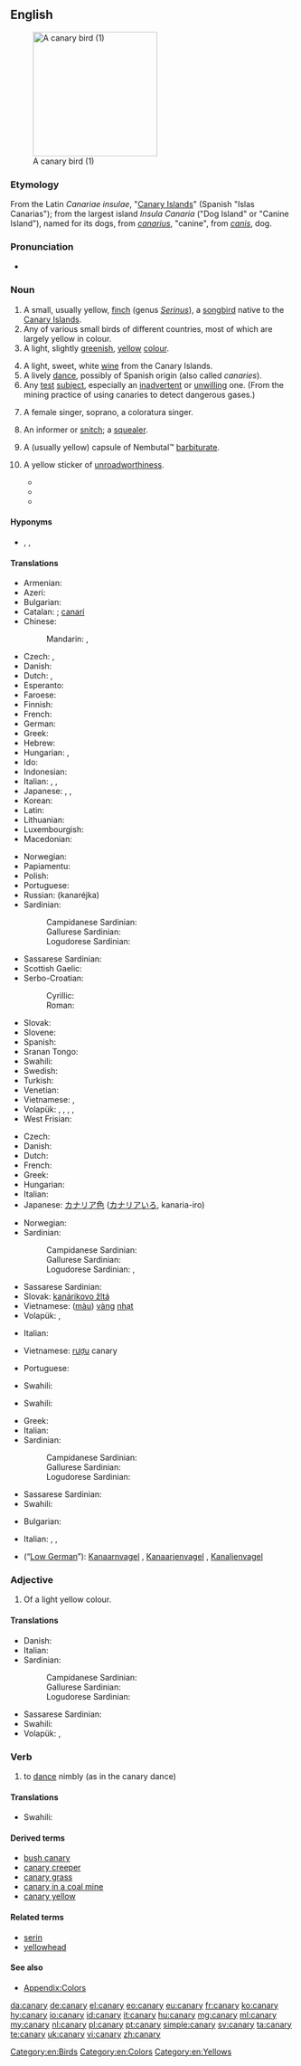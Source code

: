 {{also|Canary}}
==English==
{{wikipedia}}
[[Image:Yellow_finch_1.jpg|thumb|right|220px|A canary bird (1)]]

===Etymology===
From the Latin ''Canariae insulae'', "[[Canary Islands]]" (Spanish "Islas Canarias"); from the largest island ''Insula Canaria'' ("Dog Island" or "Canine Island"), named for its dogs, from ''[[canarius]]'', "canine", from ''[[canis]]'', dog.

===Pronunciation===
* {{audio|en-us-canary.ogg|Audio (US)}}

===Noun===
{{en-noun|canaries}}

# A small, usually yellow, [[finch]] (genus ''[[Serinus]]''), a [[songbird]] native to the [[Canary Islands]].
# Any of various small birds of different countries, most of which are largely yellow in colour.
# A light, slightly [[green]]ish, [[yellow]] [[colour]].
#: {{color panel|F2FB62}}
# A light, sweet, white [[wine]] from the Canary Islands.
# A lively [[dance]], possibly of Spanish origin (also called ''canaries'').
# Any [[test]] [[subject]], especially an [[inadvertent]] or [[unwilling]] one.  (From the mining practice of using canaries to detect dangerous gases.)
# {{informal}} A female singer, soprano, a coloratura singer.
# {{slang}} An informer or [[snitch]]; a [[squealer]].
# {{slang}} A (usually yellow) capsule of Nembutal™ [[barbiturate]].
# {{Australia|informal}} A yellow sticker of [[unroadworthiness]].
#* {{quote-newsgroup
|title=Warning About Speed Traps
|group=alt.folklore.urban
|author=Jacco Zwetsloot
|date=September 12
|year=1993
|passage=The tendency in these types of situations (as far as I can see) is that because I don't think the act itself is illegal, the police will go through your vehicle systematically loking for anything wrong with it, to slap a '''canary''' on it (that's slang for an unroadworthy sticker) or present you with some other fine.
|url=http://groups.google.com/group/alt.folklore.urban/browse_thread/thread/fa746a2ce0910619/c30d3731ce1ba01?hl=en&q=unroadworthy+%22canary%22#0c30d3731ce1ba01}}
#* {{quote-newsgroup
|title=Noisy Bikes (Update)
|group=aus.motorcycles
|author=Garry Lawson
|date=January 16
|year=1999
|passage=Yes, if the exhaust is to noisey{{sic}} they can slap a yellow '''canary''' on it, but the[n] who cares you got rid of it.
|url=http://groups.google.com/group/aus.motorcycles/browse_thread/thread/f1657e5c54924b51/eb711a9457daebcd?hl=en&q=unroadworthy+%22canary%22#eb711a9457daebcd}}
#* {{quote-newsgroup
|title=Spare tyres
|group=aus.cars
|author=Noddy
|date=February 14
|year=2003
|passage=You don't have to carry a spare wheel for a car to be roadworthy, and if you *do* carry one, it doesn't have to be in a roadworthy condition *unless* you fit it [to] the car and drive on it.<br>If it's not and you get pinched, expect a '''canary'''...

|url=http://groups.google.com/group/aus.cars/browse_thread/thread/5159209992759ae2/ea4eb32b17cc3982?hl=en&q=unroadworthy+%22canary%22#ea4eb32b17cc3982}}

====Hyponyms====
* {{taxlink|Serinus canaria|species}}, {{taxlink|Serinus pusillus|species}}, {{taxlink|Serinus serinus|species}}

====Translations====
{{trans-top|bird from Canary Islands}}
* Armenian: {{t-|hy|դեղձանիկ|tr=deġjanik}}
* Azeri: {{t-|az|sarı bülbül}}
* Bulgarian: {{t-|bg|кaнaрчe|n|tr=kanarče|sc=Cyrl}}
* Catalan: {{t-|ca|canari|m}}; [[canarí]] {{qualifier|Algherese}}
* Chinese:
*: Mandarin: {{t|cmn|金絲雀|sc=Hani}}, {{t|cmn|金丝雀|tr=jīnsīquè|sc=Hani}}
* Czech: {{t-|cs|kanár}}, {{t-|cs|kanárek|m}}
* Danish: {{t+|da|kanariefugl}}
* Dutch: {{t+|nl|kanarie|m}}, {{t-|nl|kanarievogel|m}}
* Esperanto: {{t-|eo|kanario}}
* Faroese: {{t-|fo|kanarjufuglur}}
* Finnish: {{t-|fi|kanarialintu}}
* French: {{t+|fr|canari|m}}
* German: {{t+|de|Kanarienvogel|m}}
* Greek: {{t+|el|καναρίνι|n|tr=kanaríni}}
* Hebrew: {{t-|he|כנרית}}
* Hungarian: {{t+|hu|kanári}}, {{t+|hu|kanárimadár}}
* Ido: {{t+|io|kanario}}
* Indonesian: {{t+|id|burung}} {{t+|id|kenari}}
* Italian: {{t-|it|canario|m}}, {{t+|it|canarino|m}}, {{t+|it|canarino}}
* Japanese: {{t-|ja|カナリア|tr=kanaria}}, {{t-|ja|カナリヤ|tr=kanariya}}, {{qualifier|literary}} {{t-|ja|金糸雀|tr=きんしじゃく, kinshijaku, かなりあ, kanaria}}
* Korean: {{t+|ko|카나리아|tr=kanaria|sc=Kore}}
* Latin: {{t-|la|canaria fringilla}}
* Lithuanian: {{t-|lt|kanarėlė}}
* Luxembourgish: {{t-|lb|Kanarievillchen|m}}
* Macedonian: {{t-|mk|канаринец|m|tr=kanarínec}}
{{trans-mid}}
* Norwegian: {{t-|no|kanarifugl}}
* Papiamentu: {{tø|pap|kanari}}
* Polish: {{t+|pl|kanarek|m}}
* Portuguese: {{t+|pt|canário|m}}
* Russian: {{t+|ru|канарейка|f}} (kanaréjka)
* Sardinian:
*: Campidanese Sardinian: {{tø|sro|canariu}}
*: Gallurese Sardinian: {{tø|sdn|canariu}}
*: Logudorese Sardinian: {{tø|src|canarinu}}
* Sassarese Sardinian: {{tø|sdc|canariu}}
* Scottish Gaelic: {{t-|gd|canèiridh|f}}
* Serbo-Croatian:
*: Cyrillic: {{t-|sh|канаринац|m}}
*: Roman: {{t-|sh|kanarinac|m}}
* Slovak: {{t-|sk|kanárik|m}}
* Slovene: {{t-|sl|kanarček|m}}
* Spanish: {{t+|es|canario|m}}
* Sranan Tongo: {{tø|srn|kanari}}
* Swahili: {{t+|sw|chiriku}}
* Swedish: {{t-|sv|kanariefågel}}
* Turkish: {{t+|tr|kanarya}}
* Venetian: {{tø|vec|canarìn|m}}
* Vietnamese: {{t-|vi|chim tước}}, {{t-|vi|chim bạch yến}}
* Volapük: {{qualifier|male or female}} {{t+|vo|kanair}}, {{qualifier|male}} {{t-|vo|hikanair}}, {{qualifier|female}} {{t-|vo|jikanair}}, {{qualifier|offspring, young}} {{t-|vo|kanairül}}, {{qualifier|older form, obsolete}} {{t-|vo|kanerit}}
* West Frisian: {{t-|fy|kanarje}}
{{trans-bottom}}

{{trans-top|colour}}
* Czech: {{t|cs|kanárkově žlutá|f}}
* Danish: {{t-|da|kanariegul}}
* Dutch: {{t+|nl|kanariegeel|n}}
* French: {{t|fr|jaune canari|m}}
* Greek: {{t|el|καναρινί|tr=kanariní|n}}
* Hungarian: {{t+|hu|kanárisárga}}
* Italian: {{t-|it|giallo canarino}}
* Japanese: [[カナリア色]] ([[カナリアいろ]], kanaria-iro)
{{trans-mid}}
* Norwegian: {{t-|no|kanarigul}}
* Sardinian:
*: Campidanese Sardinian: {{tø|sro|canariu}}
*: Gallurese Sardinian: {{tø|sdn|canariu}}
*: Logudorese Sardinian: {{tø|src|canarinu}}, {{tø|src|canarinu}}
* Sassarese Sardinian: {{tø|sdc|canariu}}
* Slovak: [[kanárikovo žltá]] {{f}}
* Vietnamese: ([[màu]]) [[vàng]] [[nhạt]]
* Volapük: {{t-|vo|kanairaköl}}, {{t-|vo|kanairayelov}}
{{trans-bottom}}

{{trans-top|wine}}
* Italian: {{t-|it|vino delle canarie}}
{{trans-mid}}
* Vietnamese: [[rượu]] canary
{{trans-bottom}}

{{trans-top|dance}}
* Portuguese: {{t+|pt|canário|m}}
{{trans-mid}}
* Swahili: {{t+|sw|chiriku}}
{{trans-bottom}}

{{trans-top|soprano}}
* Swahili: {{t+|sw|chiriku}}
{{trans-mid}}
{{trans-bottom}}

{{trans-top|small yellow bird in general}}
* Greek: {{t+|el|καναρίνι|n|tr=kanaríni}}
* Italian: {{t+|it|canarino}}
* Sardinian:
*: Campidanese Sardinian: {{tø|sro|canariu}}
*: Gallurese Sardinian: {{tø|sdn|canariu}}
*: Logudorese Sardinian: {{tø|src|canarinu}}
{{trans-mid}}
* Sassarese Sardinian: {{tø|sdc|canariu}}
* Swahili: {{t+|sw|chiriku}}
{{trans-bottom}}

{{trans-top|squealer}}
* Bulgarian: {{t+|bg|доносник|m}}
{{trans-mid}}
* Italian: {{t+|it|spia}}, {{t+|it|delatore}}, {{t+|it|canarino}}
{{trans-bottom}}

{{trans-top|Nembutal-capsule}}
{{trans-mid}}
{{trans-bottom}}

{{trans-top|test object}}
{{trans-mid}}
{{trans-bottom}}

{{checktrans-top}}
* {{ttbc|nds}} (“[[Low German]]”): [[Kanaarnvagel]] {{m}}, [[Kanaarjenvagel]] {{m}}, [[Kanaljenvagel]] {{m}}
{{trans-bottom}}

===Adjective===
{{en-adj}}

# Of a light yellow colour.

====Translations====
{{trans-top|of a light yellow colour}}
* Danish: {{t-|da|kanariegul}}
* Italian: {{t+|it|canarino}}
* Sardinian:
*: Campidanese Sardinian: {{tø|sro|canariu}}
*: Gallurese Sardinian: {{tø|sdn|canariu}}
*: Logudorese Sardinian: {{tø|src|canarinu}}
{{trans-mid}}
* Sassarese Sardinian: {{tø|sdc|canariu}}
* Swahili: {{t+|sw|chiriku}}
* Volapük: {{t-|vo|kanairakölik}}, {{t-|vo|kanairayelovik}}
{{trans-bottom}}

===Verb===
{{en-verb|canar|i|ed}}

# {{intransitive}} to [[dance]] nimbly (as in the canary dance)

====Translations====
{{trans-top|to dance nimbly}}
* Swahili: {{t+|sw|chiriku}}
{{trans-mid}}
{{trans-bottom}}

====Derived terms====
* [[bush canary]]
* [[canary creeper]]
* [[canary grass]]
* [[canary in a coal mine]]
* [[canary yellow]]

====Related terms====
* [[serin]]
* [[yellowhead]]

====See also====
* [[Appendix:Colors]]

[[Category:en:Birds]]
[[Category:en:Colors]]
[[Category:en:Yellows]]

[[da:canary]]
[[de:canary]]
[[el:canary]]
[[eo:canary]]
[[eu:canary]]
[[fr:canary]]
[[ko:canary]]
[[hy:canary]]
[[io:canary]]
[[id:canary]]
[[it:canary]]
[[hu:canary]]
[[mg:canary]]
[[ml:canary]]
[[my:canary]]
[[nl:canary]]
[[pl:canary]]
[[pt:canary]]
[[simple:canary]]
[[sv:canary]]
[[ta:canary]]
[[te:canary]]
[[uk:canary]]
[[vi:canary]]
[[zh:canary]]